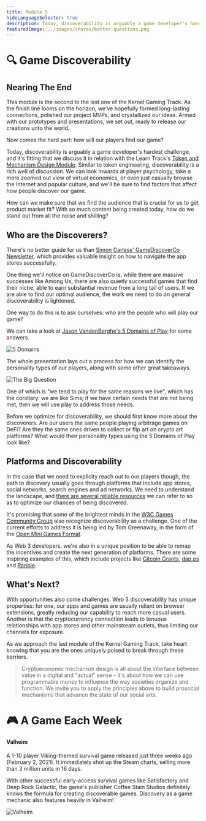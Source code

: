 ```yaml
---
title: Module 5
hideLanguageSelector: true
description: Today, discoverability is arguably a game developer's hardest challenge. We look inwards at player psychology, zoom out to a broad virtual economic view, and casually browse the internet and popular culture to find factors that affect how people discover our game.
featuredImage: ../images/shares/better-questions.png
---
```


# 🔍 Game Discoverability

## Nearing The End

This module is the second to the last one of the Kernel Gaming Track. As the finish line looms on the horizon, we've hopefully formed long-lasting connections, polished our project MVPs, and crystallized our ideas. Armed with our prototypes and presentations, we set out, ready to release our creations unto the world.

Now comes the hard part: how will our players find our game? 

Today, discoverability is arguably a game developer's hardest challenge, and it's fitting that we discuss it in relation with the Learn Track's [Token and Mechanism Design Module](/learn/module-5/). Similar to token engineering, discoverability is a rich well of discussion. We can look inwards at player psychology, take a more zoomed out view of virtual economics, or even just casually browse the Internet and popular culture, and we'll be sure to find factors that affect how people discover our game.

How can we make sure that we find the audience that is crucial for us to get product market fit? With so much content being created today, how do we stand out from all the noise and shilling?

## Who are the Discoverers?

There's no better guide for us than [Simon Carless' GameDiscoverCo Newsletter](/track-gaming/module-5/crafted/#thegamediscoverco-newsletter), which 
provides valuable insight on how to navigate the app stores successfully.

One thing we'll notice on GameDiscoverCo is, while there are massive successes like Among Us, there are also quietly successful games that find their niche, able to earn substantial revenue from a long tail of users. If we are able to find our optimal audience, the work we need to do on general discoverability is lightened.

One way to do this is to ask ourselves: who are the people who will play our game?

We can take a look at [Jason VandenBerghe's 5 Domains of Play](/track-gaming/module-5/crafted/#the-5-domains-of-play) for some answers.

<Image src="/images/gaming-img/ncsht.jpg" alt="5 Domains" />

The whole presentation lays out a process for how we can identify the personality types of our players, along with some other great takeaways.

<Image src="/images/gaming-img/sims.jpg" alt="The Big Question" />

One of which is "we tend to play for the same reasons we live", which has the corollary: we are like Sims; if we have certain needs that are not being met, then we will use play to address those needs.

Before we optimize for discoverability, we should first know more about the discoverers. Are our users the same people playing arbitrage games on DeFi? Are they the same ones driven to collect or flip art on crypto art platforms? What would their personality types using the 5 Domains of Play look like?

## Platforms and Discoverability

In the case that we need to explicity reach out to our players though, the path to discovery usually goes through platforms that include app stores, social networks, search engines and ad networks. We need to understand the landscape, and [there are several reliable resources](/track-gaming/module-5/curated/#curated-material-game-discoverability) we can refer to so as to optimize our chances of being discovered.

It's promising that some of the brightest minds in the [W3C Games Community Group](/track-gaming/module-5/crafted/#w3c-games-community-group) also recognize discoverability as a challenge. One of the current efforts to address it is being led by Tom Greenaway, in the form of the [Open Mini Games Format](/track-gaming/module-5/crafted/#open-mini-games-format).

As Web 3 developers, we're also in a unique position to be able to remap the incentives and create the next generation of platforms. There are some inspiring examples of this, which include projects like [Gitcoin Grants](/track-gaming/module-5/crafted/#gitcoin-grants), [dap.ps](/track-gaming/module-5/crafted/#dapp-discovery-a-brave-new-curve) and [Rarible](/track-gaming/module-5/crafted/#rari-discovery-governance-example).

## What's Next?

With opportunities also come challenges. Web 3 discoverability has unique properties: for one, our apps and games are usually reliant on browser extensions, greatly reducing our capability to reach more casual users. Another is that the cryptocurrency connection leads to tenuous relationships with app stores and other mainstream outlets, thus limiting our channels for exposure.

As we approach the last module of the Kernel Gaming Track, take heart knowing that you are the ones uniquely poised to break through these barriers.

> Cryptoeconomic mechanism design is all about the interface between value in a digital and "actual" sense - it's about how we can use programmable money to influence the way societies organize and function. We invite you to apply the principles above to build prosocial mechanisms that advance the state of our social arts.

# 🎮 A Game Each Week

<List>

<Link to="https://store.steampowered.com/app/892970/Valheim/">

#### Valheim

A 1-10 player Viking-themed survival game released just three weeks ago (February 2, 2021). It immediately shot up the Steam charts, selling more than 3 million units in 16 days. 

With other successful early-access survival games like Satisfactory and Deep Rock Galactic, the game's publisher Coffee Stain Studios definitely knows the formula for creating discoverable games. Discovery as a game mechanic also features heavily in Valheim!

<Image src="/images/gaming-img/valheim.jpg" alt="Valheim" />

</Link>

</List>